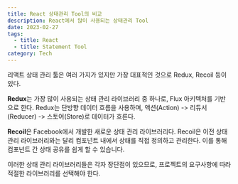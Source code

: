 ```yaml
---
title: React 상태관리 Tool의 비교
description: React에서 많이 사용되는 상태관리 Tool
date: 2023-02-27
tags:
  - title: React
  - title: Statement Tool
category: Tech
---
```


리액트 상태 관리 툴은 여러 가지가 있지만 가장 대표적인 것으로 Redux, Recoil 등이 있다.

**Redux**는 가장 많이 사용되는 상태 관리 라이브러리 중 하나로, Flux 아키텍처를 기반으로 한다.
Redux는 단방향 데이터 흐름을 사용하며, 액션(Action) -> 리듀서(Reducer) -> 스토어(Store)로 데이터가 흐른다.

**Recoil**은 Facebook에서 개발한 새로운 상태 관리 라이브러리다.
Recoil은 이전 상태 관리 라이브러리와는 달리 컴포넌트 내에서 상태를 직접 정의하고 관리한다.
이를 통해 컴포넌트 간 상태 공유를 쉽게 할 수 있습니다.

이러한 상태 관리 라이브러리들은 각자 장단점이 있으므로, 프로젝트의 요구사항에 따라 적절한 라이브러리를 선택해야 한다.
